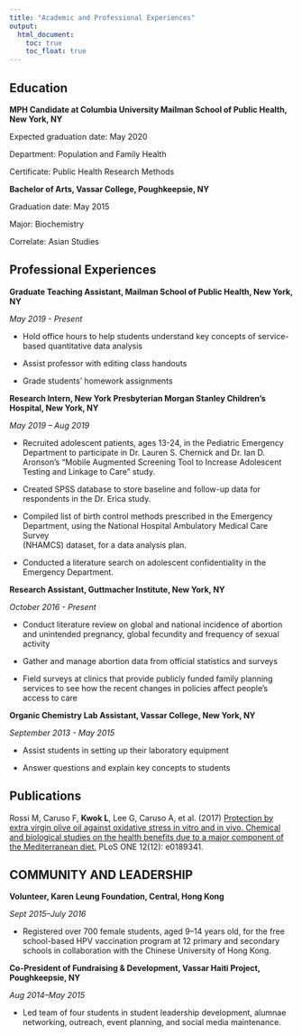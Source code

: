 ```yaml
---
title: "Academic and Professional Experiences"
output: 
  html_document:
    toc: true
    toc_float: true
---
```


## Education


**MPH Candidate at Columbia University Mailman School of Public Health, New York, NY**

Expected graduation date: May 2020

Department: Population and Family Health

Certificate: Public Health Research Methods 


**Bachelor of Arts, Vassar College, Poughkeepsie, NY**

Graduation date: May 2015

Major: Biochemistry

Correlate: Asian Studies 


## Professional Experiences


**Graduate Teaching Assistant, Mailman School of Public Health, New York, NY**


_May 2019 - Present_


  * Hold office hours to help students understand key concepts of service-based 
    quantitative data analysis

  * Assist professor with editing class handouts 

  * Grade students' homework assignments


**Research Intern, New York Presbyterian Morgan Stanley Children’s Hospital, New York, NY**	


_May 2019 – Aug 2019_


  * Recruited adolescent patients, ages 13-24, in the Pediatric Emergency 
    Department to participate in Dr. Lauren S. Chernick and Dr. Ian D. Aronson’s     “Mobile Augmented Screening Tool to Increase Adolescent Testing and Linkage 
    to Care” study. 
    
  * Created SPSS database to store baseline and follow-up data for respondents       in the Dr. Erica study. 
    
  * Compiled list of birth control methods prescribed in the Emergency   
    Department, using the National Hospital Ambulatory Medical Care Survey  
    (NHAMCS) dataset, for a data analysis plan. 
    
  * Conducted a literature search on adolescent confidentiality in the Emergency     Department.   
  
  
**Research Assistant, Guttmacher Institute, New York, NY**


_October 2016 - Present_


  * Conduct literature review on global and national incidence of abortion and 
    unintended pregnancy, global fecundity and frequency of sexual activity

  * Gather and manage abortion data from official statistics and surveys

  * Field surveys at clinics that provide publicly funded family planning 
    services to see how the recent changes in policies affect people's access to     care 


**Organic Chemistry Lab Assistant, Vassar College, New York, NY**


_September 2013 - May 2015_


  * Assist students in setting up their laboratory equipment

  * Answer questions and explain key concepts to students 


## Publications

Rossi M, Caruso F, **Kwok L**, Lee G, Caruso A, et al. (2017) [Protection by extra virgin olive oil against oxidative stress in vitro and in vivo. Chemical and biological studies on the health benefits due to a major component of the Mediterranean diet.](https://doi.org/10.1371/journal.pone.0189341) PLoS ONE 12(12): e0189341.

## COMMUNITY AND LEADERSHIP

**Volunteer, Karen Leung Foundation, Central, Hong Kong**


_Sept 2015–July 2016_


  * Registered over 700 female students, aged 9–14 years old, for the free   
    school-based HPV vaccination program at 12 primary and secondary schools in     collaboration with the Chinese University of Hong Kong. 

**Co-President of Fundraising & Development, Vassar Haiti Project, Poughkeepsie, NY**


_Aug 2014–May 2015_


  * Led team of four students in student leadership development, alumnae   
    networking, outreach, event planning, and social media maintenance. 

